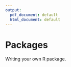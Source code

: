 ```yaml
---
output:
  pdf_document: default
  html_document: default
---
```


# Packages{#packages}  

Writing your own R package.
